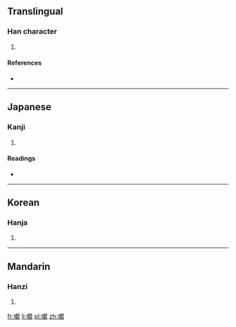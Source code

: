 ==Translingual==

===Han character===
{{Han char|rn=30|rad=口|as=20|sn=23|four=|canj=口卜月大 (RYBK)|ids=⿰[[口]][[獻]]}}

# {{defn|Han|sort=口20}}

====References====
* {{Han ref|kx=0215.250|dkj=04645|dj=0438.290|hdz=10708.140|uh=56D0|ud=22224}}

----

==Japanese==

===Kanji===
{{ja-kanji|grade=|rs=口20}}

# {{defn|lang=ja|sort=口20}}

====Readings====
* {{ja-readings|on=[[さつ]] (satsu), [[ざち]] (zachi), [[がつ]] (gatsu), [[がち]] (gachi)|kun=[[こえ]] (koe), [[ただす]] (tadasu)}}

----

==Korean==

===Hanja===
{{ko-hanja|hangeul=잘|rv=jal|mr=chal}}

# {{defn|lang=ko|sort=口20}}

----

==Mandarin==

===Hanzi===
{{cmn-hanzi|pin=[[zá]] ([[za2]])|wg=tsa<sup>2</sup>}}

# {{defn|lang=cmn|sort=口20}}

[[fr:囐]]
[[li:囐]]
[[pl:囐]]
[[zh:囐]]